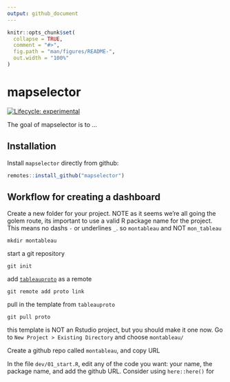 ```yaml
---
output: github_document
---
```


<!-- README.md is generated from README.Rmd. Please edit that file -->

```r
knitr::opts_chunk$set(
  collapse = TRUE,
  comment = "#>",
  fig.path = "man/figures/README-",
  out.width = "100%"
)
```

# mapselector

<!-- badges: start -->
[![Lifecycle: experimental](https://img.shields.io/badge/lifecycle-experimental-orange.svg)](https://www.tidyverse.org/lifecycle/#experimental)
<!-- badges: end -->

The goal of mapselector is to ...

## Installation

Install `mapselector` directly from github:

``` r
remotes::install_github("mapselector")
```

## Workflow for creating a dashboard

Create a new folder for your project. NOTE as it seems we're all going the golem route, its important to use a valid R package name for the project.
This means no dashs `-` or underlines `_`. 
so `montableau` and NOT `mon_tableau`

```
mkdir montableau
```

start a git repository

```
git init
```

add [`tableauproto`]() as a remote


```
git remote add proto link
```

pull in the template from `tableauproto`


```
git pull proto
```

this template is NOT an Rstudio project, but you should make it one now.
Go to `New Project > Existing Directory` and choose `montableau/`

Create a github repo called `montableau`, and copy URL

In the file `dev/01_start.R`, edit any of the code you want: your name, the package name, and add the github URL.
Consider using `here::here()` for 
